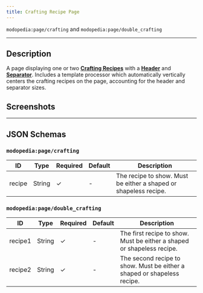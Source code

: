 ```yaml
---
title: Crafting Recipe Page
---
```

`modopedia:page/crafting` and `modopedia:page/double_crafting`

---

## Description
A page displaying one or two **[Crafting Recipes](../recipes/crafting)** with a **[Header](../../page_components/header)** and **[Separator](../../page_components/separator)**. Includes a template processor which automatically vertically centers the crafting recipes on the page, accounting for the header and separator sizes.

## Screenshots
<Asset location="modopedia:templates/page/crafting_recipe" width={580} height={364} />

---

## JSON Schemas 

### `modopedia:page/crafting`

| ID     | Type   | Required | Default | Description                                                      |
|--------|--------|----------|---------|------------------------------------------------------------------|
| recipe | String | &check;  | -       | The recipe to show. Must be either a shaped or shapeless recipe. |

### `modopedia:page/double_crafting`

| ID      | Type   | Required | Default | Description                                                             |
|---------|--------|----------|---------|-------------------------------------------------------------------------|
| recipe1 | String | &check;  | -       | The first recipe to show. Must be either a shaped or shapeless recipe.  |
| recipe2 | String | &check;  | -       | The second recipe to show. Must be either a shaped or shapeless recipe. |